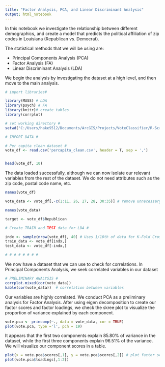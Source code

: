 ---
title: "Factor Analysis, PCA, and Linear Discriminant Analysis"
output: html_notebook
---


In this notebook we investigate the relationship between different demographics, and create a model that predicts the political affiliation of zip codes in Louisiana (Republican vs. Democrat). 

The statistical methods that we will be using are:

- Principal Components Analysis (PCA)
- Factor Analysis (FA)
- Linear Discriminant Analysis (LDA)


We begin the analysis by investigating the dataset at a high level, and then move to the main analysis. 

```{r}
# import libraries#

library(MASS) # LDA
library(psych) # FA
library(knitr)# create tables
library(corrplot)

# set working directory #
setwd('C:/Users/hake9512/Documents/ArcGIS/Projects/VoteClassifier/R-Scripts/')
```


```{r}
# IMPORT DATA #

# Per capita clean dataset #
vote_df <- read.csv('percapita_clean.csv', header = T, sep = ',')


head(vote_df, 10)
```


The data loaded successfully, although we can now isolate our relevant variables from the rest of the dataset. We do not need attributes such as the zip code, postal code name, etc.


```{r}
names(vote_df)

vote_data <- vote_df[,-c(1:11, 26, 27, 28, 30:35)] # remove unnecessary columns

names(vote_data)

target <- vote_df$Republican

# Create TRAIN and TEST data for LDA #

indx <- sample(nrow(vote_df), 40) # Uses 1/10th of data for K-Fold Cross Validation
train_data <- vote_df[indx,]
test_data <- vote_df[-indx,]

# # # # # # # #
```

We now have a dataset that we can use to check for correlations. In Principal Components Analysis, we seek correlated variables in our dataset

```{r}
# PRELIMINARY ANALYSIS #
corrplot.mixed(cor(vote_data))
kable(cor(vote_data))  # correlation between variables
```

Our variables are highly correlated. We conduct PCA as a preliminary analysis for Factor Analysis. After using eigen decomposition to create our factor scores and factor loadings, we check the skree plot to visualize the proportion of variance explained by each component.

```{r}
vote.pca <- princomp(~., data = vote_data, cor = TRUE)
plot(vote.pca, type ='l', pch = 19)
```

It appears that the first two components explain 85.80% of variance in the dataset, while the first three components explain 96.51% of the variance. We will visualize our component scores in a table.

```{r}
plot(x = vote.pca$scores[,1], y = vote.pca$scores[,2]) # plot factor scores
plot(vote.pca$loadings[,1:2])

```





